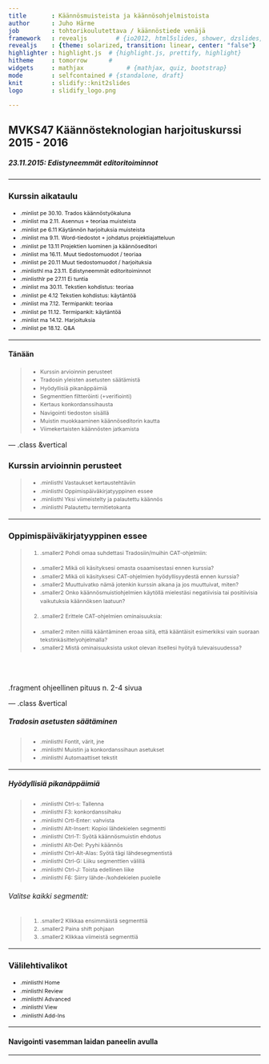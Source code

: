 ```yaml
---
title       : Käännösmuisteista ja käännösohjelmistoista
author      : Juho Härme
job         : tohtorikoulutettava / käännöstiede venäjä
framework   : revealjs        # {io2012, html5slides, shower, dzslides, ...}
revealjs    : {theme: solarized, transition: linear, center: "false"}
highlighter : highlight.js  # {highlight.js, prettify, highlight}
hitheme     : tomorrow      # 
widgets     : mathjax            # {mathjax, quiz, bootstrap}
mode        : selfcontained # {standalone, draft}
knit        : slidify::knit2slides
logo        : slidify_logo.png

---
```


<style>
.reveal h2{
    padding-bottom: 20px;
}

p { text-align: left;
}

li.fragment.visible, li {
    font-size: 78%;
    line-height: 150%;
}

li.smaller{
    font-size: 76%;
    line-height: 180%;
}

li.smaller2{
    font-size: 76%;
}

li.minlist{
font-size:69%; 
color:darkgrey;}

li.minlisthlr{font-size:69%;
color:rgb(247, 131, 131);
}

li.minlisthl{font-size:69%;}


.reveal a:not(.image) {
text-decoration:underline;
}

.coldiv {width:47%;float:left;}
.coldiv2 {float:left;width:30%;}

.rowdiv {width:100%;clear:left;}

.reveal section img { background:none; border:none; box-shadow:none; }

p.smaller {font-size:70%;}


table { 
width: 100%;
}


table tr:nth-child(2n+1) { /* background: #E8F2FF; */ background: #D5E5FD; }

.reveal table th, .reveal table td {

font-size:55%;

}

div.bubble{
float: left;
text-align: left;
border: 2px dotted black;
padding: 2em;
border-radius: 7px;
margin-left: 14px;
color:black;
}


div.bubblenob{
float: left;
width:30%;
}


div.mmbubble{
font-size:60%;
float: left;
text-align: left;
border: 2px dotted black;
padding: 1.5em;
border-radius: 7px;
margin:4%;
box-shadow: 10px 10px 5px #888888;
color:black;
}

div.bgred{background: burlywood;}
div.bgblue{background: cornflowerblue;}
div.bggreen{background: darkseagreen;}
div.bgcyan{background: gold;}

p.quotestyle{
frjoitusont-size:80%;
font-style:italic;
text-align:both;
}


.firstcharacter { float: left; color: #903; font-size: 300%; line-height: 60px; padding-top: 4px; padding-right: 8px; padding-left: 3px; font-family: Georgia; }

</style>

<script src="http://ajax.googleapis.com/ajax/libs/jquery/1.9.1/jquery.min.js"></script>

## MVKS47 Käännösteknologian harjoituskurssi 2015 - 2016

##### 23.11.2015: Edistyneemmät editoritoiminnot

--- 

### Kurssin aikataulu


- .minlist pe 30.10. Trados käännöstyökaluna
- .minlist ma 2.11.  Asennus + teoriaa muisteista
- .minlist pe 6.11 Käytännön harjoituksia muisteista
- .minlist ma 9.11. Word-tiedostot + johdatus projektiajatteluun
- .minlist pe 13.11 Projektien luominen ja käännöseditori
- .minlist ma 16.11. Muut tiedostomuodot / teoriaa
- .minlist pe 20.11 Muut tiedostomuodot / harjoituksia
- .minlisthl ma 23.11. Edistyneemmät editoritoiminnot
- .minlisthlr pe 27.11 Ei tuntia
- .minlist ma 30.11. Tekstien kohdistus: teoriaa
- .minlist pe 4.12 Tekstien kohdistus: käytäntöä
- .minlist ma 7.12. Termipankit: teoriaa
- .minlist pe 11.12. Termipankit: käytäntöä
- .minlist ma 14.12. Harjoituksia
- .minlist pe 18.12. Q&A

---

#### Tänään

>- Kurssin arvioinnin perusteet
>- Tradosin yleisten asetusten säätämistä
>- Hyödyllisiä pikanäppäimiä
>- Segmenttien filtteröinti (+verifiointi)
>- Kertaus konkordanssihausta
>- Navigointi tiedoston sisällä
>- Muistin muokkaaminen käännöseditorin kautta
>- Viimekertaisten käännösten jatkamista

--- .class &vertical

### Kurssin arvioinnin perusteet

>- .minlisthl Vastaukset kertaustehtäviin
>- .minlisthl Oppimispäiväkirjatyyppinen essee 
>- .minlisthl Yksi viimeistelty ja palautettu käännös
>- .minlisthl Palautettu termitietokanta

***

### Oppimispäiväkirjatyyppinen essee

>1. .smaller2 Pohdi omaa suhdettasi Tradosiin/muihin CAT-ohjelmiin:
    - .smaller2 Mikä oli käsityksesi omasta osaamisestasi ennen kurssia?
    - .smaller2 Mikä oli käsityksesi CAT-ohjelmien hyödyllisyydestä ennen kurssia?
    - .smaller2 Muuttuivatko nämä jotenkin kurssin aikana ja jos muuttuivat, miten?
    - .smaller2 Onko käännösmuistiohjelmien käytöllä mielestäsi negatiivisia tai positiivisia vaikutuksia käännöksen laatuun?
>2. .smaller2 Erittele CAT-ohjelmien ominaisuuksia:
    - .smaller2 miten niillä kääntäminen eroaa siitä, että kääntäisit esimerkiksi vain suoraan tekstinkäsittelyohjelmalla?
    - .smaller2 Mistä ominaisuuksista uskot olevan itsellesi hyötyä tulevaisuudessa?

<br><br>

.fragment ohjeellinen pituus n. 2-4 sivua


--- .class &vertical

##### Tradosin asetusten säätäminen

>- .minlisthl Fontit, värit, jne
>- .minlisthl Muistin ja konkordanssihaun asetukset
>- .minlisthl Automaattiset tekstit

***

##### Hyödyllisiä pikanäppäimiä

>- .minlisthl Ctrl-s: Tallenna
>- .minlisthl F3: konkordanssihaku
>- .minlisthl Crtl-Enter: vahvista
>- .minlisthl Alt-Insert: Kopioi lähdekielen segmentti
>- .minlisthl Ctrl-T: Syötä käännösmuistin ehdotus
>- .minlisthl Alt-Del: Pyyhi käännös
>- .minlisthl Ctrl-Alt-Alas: Syötä tägi lähdesegmentistä
>- .minlisthl Ctrl-G: Liiku segmenttien välillä
>- .minlisthl Ctrl-J: Toista edellinen liike
>- .minlisthl F6: Siirry lähde-/kohdekielen puolelle

###### Valitse kaikki segmentit: 

>1. .smaller2 Klikkaa ensimmäistä segmenttiä
>2. .smaller2 Paina shift pohjaan
>3. .smaller2 Klikkaa viimeistä segmenttiä

***

### Välilehtivalikot

- .minlisthl Home
- .minlisthl Review
- .minlisthl Advanced
- .minlisthl View
- .minlisthl Add-Ins


---

#### Navigointi vasemman laidan paneelin avulla

---


<script>
$('ol.incremental li').addClass('fragment')//note to anyone reading this code, you may need to change to ul from ol depending on ordered vs unordered list
$('ul.incremental li').addClass('fragment')//note to anyone reading this code, you may need to change to ul from ol depending on ordered vs unordered list
</script>

